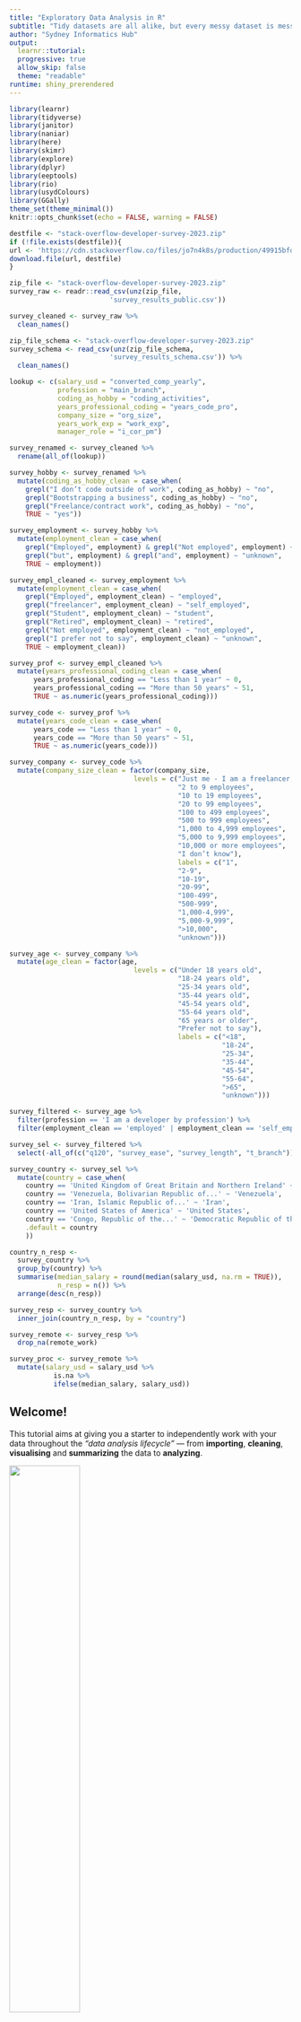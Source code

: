 ```yaml
---
title: "Exploratory Data Analysis in R"
subtitle: "Tidy datasets are all alike, but every messy dataset is messy in its own way"
author: "Sydney Informatics Hub"
output:
  learnr::tutorial:
  progressive: true
  allow_skip: false
  theme: "readable"
runtime: shiny_prerendered
---
```


```r
library(learnr)
library(tidyverse)
library(janitor)
library(naniar)
library(here)
library(skimr)
library(explore)
library(dplyr)
library(eeptools)
library(rio)
library(usydColours)
library(GGally)
theme_set(theme_minimal())
knitr::opts_chunk$set(echo = FALSE, warning = FALSE)

destfile <- "stack-overflow-developer-survey-2023.zip"
if (!file.exists(destfile)){
url <- 'https://cdn.stackoverflow.co/files/jo7n4k8s/production/49915bfd46d0902c3564fd9a06b509d08a20488c.zip/stack-overflow-developer-survey-2023.zip'
download.file(url, destfile)
}

zip_file <- "stack-overflow-developer-survey-2023.zip"
survey_raw <- readr::read_csv(unz(zip_file, 
                         'survey_results_public.csv'))

survey_cleaned <- survey_raw %>%
  clean_names()

zip_file_schema <- "stack-overflow-developer-survey-2023.zip"
survey_schema <- read_csv(unz(zip_file_schema, 
                         'survey_results_schema.csv')) %>%
  clean_names()

lookup <- c(salary_usd = "converted_comp_yearly", 
            profession = "main_branch",
            coding_as_hobby = "coding_activities",
            years_professional_coding = "years_code_pro",
            company_size = "org_size",
            years_work_exp = "work_exp",
            manager_role = "i_cor_pm")

survey_renamed <- survey_cleaned %>%
  rename(all_of(lookup))

survey_hobby <- survey_renamed %>% 
  mutate(coding_as_hobby_clean = case_when(
    grepl("I don’t code outside of work", coding_as_hobby) ~ "no",
    grepl("Bootstrapping a business", coding_as_hobby) ~ "no",
    grepl("Freelance/contract work", coding_as_hobby) ~ "no",
    TRUE ~ "yes"))

survey_employment <- survey_hobby %>% 
  mutate(employment_clean = case_when(
    grepl("Employed", employment) & grepl("Not employed", employment) ~ "unknown",
    grepl("but", employment) & grepl("and", employment) ~ "unknown",
    TRUE ~ employment))

survey_empl_cleaned <- survey_employment %>% 
  mutate(employment_clean = case_when(
    grepl("Employed", employment_clean) ~ "employed",
    grepl("freelancer", employment_clean) ~ "self_employed",
    grepl("Student", employment_clean) ~ "student",
    grepl("Retired", employment_clean) ~ "retired",
    grepl("Not employed", employment_clean) ~ "not_employed",
    grepl("I prefer not to say", employment_clean) ~ "unknown",
    TRUE ~ employment_clean))

survey_prof <- survey_empl_cleaned %>%
  mutate(years_professional_coding_clean = case_when(
      years_professional_coding == "Less than 1 year" ~ 0,
      years_professional_coding == "More than 50 years" ~ 51,
      TRUE ~ as.numeric(years_professional_coding)))

survey_code <- survey_prof %>%
  mutate(years_code_clean = case_when(
      years_code == "Less than 1 year" ~ 0,
      years_code == "More than 50 years" ~ 51,
      TRUE ~ as.numeric(years_code)))

survey_company <- survey_code %>%
  mutate(company_size_clean = factor(company_size,
                               levels = c("Just me - I am a freelancer, sole proprietor, etc.)",
                                          "2 to 9 employees",
                                          "10 to 19 employees",
                                          "20 to 99 employees",
                                          "100 to 499 employees",
                                          "500 to 999 employees",
                                          "1,000 to 4,999 employees",
                                          "5,000 to 9,999 employees",
                                          "10,000 or more employees",
                                          "I don’t know"),
                                          labels = c("1",
                                          "2-9",
                                          "10-19",
                                          "20-99",
                                          "100-499",
                                          "500-999",
                                          "1,000-4,999",
                                          "5,000-9,999",
                                          ">10,000",
                                          "unknown")))

survey_age <- survey_company %>%
  mutate(age_clean = factor(age,
                               levels = c("Under 18 years old",
                                          "18-24 years old",
                                          "25-34 years old",
                                          "35-44 years old",
                                          "45-54 years old",
                                          "55-64 years old",
                                          "65 years or older",
                                          "Prefer not to say"),
                                          labels = c("<18",
                                                     "18-24",
                                                     "25-34",
                                                     "35-44",
                                                     "45-54",
                                                     "55-64",
                                                     ">65",
                                                     "unknown")))

survey_filtered <- survey_age %>%
  filter(profession == 'I am a developer by profession') %>% 
  filter(employment_clean == 'employed' | employment_clean == 'self_employed')

survey_sel <- survey_filtered %>%
  select(-all_of(c("q120", "survey_ease", "survey_length", "t_branch")))

survey_country <- survey_sel %>%
  mutate(country = case_when(
    country == 'United Kingdom of Great Britain and Northern Ireland' ~ 'United Kingdom',
    country == 'Venezuela, Bolivarian Republic of...' ~ 'Venezuela',
    country == 'Iran, Islamic Republic of...' ~ 'Iran',
    country == 'United States of America' ~ 'United States',
    country == 'Congo, Republic of the...' ~ 'Democratic Republic of the Congo', 
    .default = country
    ))

country_n_resp <- 
  survey_country %>% 
  group_by(country) %>% 
  summarise(median_salary = round(median(salary_usd, na.rm = TRUE)), 
            n_resp = n()) %>%
  arrange(desc(n_resp))

survey_resp <- survey_country %>%
  inner_join(country_n_resp, by = "country")

survey_remote <- survey_resp %>%
  drop_na(remote_work)

survey_proc <- survey_remote %>%
  mutate(salary_usd = salary_usd %>%
           is.na %>%
           ifelse(median_salary, salary_usd))
```

## Welcome!

This tutorial aims at giving you a starter to independently work with your data throughout the *"data analysis lifecycle"* --- from **importing**, **cleaning**, **visualising** and **summarizing** the data to **analyzing**.

![](images/data_loop.png){width="50%"}

To follow this tutorial, you need some familiarity with **tidyverse** packages like *dplyr* and *ggplot2*.

**Now let's get started!**

## Learning objectives

Incorrect or inconsistent data leads to false conclusions. And so, how well you clean and understand the data has a high impact on the quality of the results.

In fact, a simple algorithm can outweigh a complex one just because it was given enough and high-quality data.

For these reasons, it is important to have a step-by-step guideline, a cheat sheet, that walks through the quality checks to be applied.

With this tutorial you will:

-   Understand data-type constraints, checks and the role of data cleaning techniques in standardising data formats, handling missing values, and addressing outliers;
-   Develop exploratory data analysis skills to visualise data distributions, detect outliers, and explore relationships between variables.

## The dataset

The *Stack Overflow Developer Survey* is a highly anticipated annual event that provides valuable insights into the preferences, trends, and experiences of developers worldwide. In May 2023, over 90,000 developers participated in the survey, sharing their perspectives on learning methods, preferred tools, and salary trends. The [latest dataset 2023](https://survey.stackoverflow.co/2023/#overview) is available [here](https://insights.stackoverflow.com/survey/).

![](images/so2023.png){width="50%"}

This is the voice of the developer. Analysts, IT leaders, reporters, and other developers turn to this report to stay up to date with the evolving developer experience, technologies that are rising or falling in favor, and to understand where tech might be going next.

EDA lacks a formal structure with a strict set of rules. In the early stages of EDA you are encouraged to explore every idea that comes to mind. While some of these ideas will prove fruitful, others may lead to dead ends. As your exploration continues, you will narrow down a few insightful findings that you'll eventually write up and communicate to others.

## Import your data

We can read .csv files into R using `read_csv()`. The first argument is the most important: the path to the file. You can think about the path as the address of the file: the file is called `survey_results_public.csv` and it is within the `stack-overflow-developer-survey-2023.zip` file.

```r
survey_zip_file <- "stack-overflow-developer-survey-2023.zip"

survey_raw <- readr::____(unz(survey_zip_file, 
                         'survey_results_public.csv'))
```

You can read more about how to get different formats of data types into R [here](https://jhudatascience.org/tidyversecourse/get-data.html).

Now that we have seen how to import a dataset, we can start the process of "cleaning" it. Cleaning, processing, wrangling, tidying, etc are all synonyms you may have heard being used for this process.

### Data semantics

A dataset is a collection of *values*, usually either numbers (if quantitative) or strings (if qualitative). Every value belongs to a **variable** and an **observation**:

-   A variable contains all values that measure the same underlying attribute (like height, temperature, duration) across units;

-   An observation contains all values measured on the same unit (like a person, or a day, or a race) across attributes.

A dataset is messy or clean/tidy depending on how rows and columns are matched up with observations and variables. In **tidy data**:

-   Each variable is a column;

-   Each observation is a row;

-   Each cell is a single measurement.

> Ref. [*Hadley Wickham's 2014 "Tidy Data" paper in the Journal of Statistical Software*](https://vita.had.co.nz/papers/tidy-data.pdf)

![](images/tidy_data.png){width="70%"}

**Messy data** is any other arrangement of the data. There are common problems that can arise when dealing with messy datasets. There are a number of actions you can take on a dataset to tidy the data depending on the problem. These include: *filtering*, *transforming*, *modifying variables*, *aggregating the data*, and *sorting the order of the observations*. We will see some of this later in this tutorial.

Here is a [link](https://ds4biomed.tech/clean-data-tidy) to some material you can use to better understand how to tidy messy datasets.

#### It's your turn!

Have a look at your `survey_raw` object. It is stored as a *tibble*.

> Tibbles have a refined print method that shows only the first 10 rows, and all the columns that fit on screen. This makes it much easier to work with large data. In addition to its name, each column reports its type. Tibbles are designed so that you don't accidentally overwhelm your console when you print large data frames.

Is your dataset tidy or messy?

```r
____
```

Because the data is in tibble format, we can gain a lot of information by just viewing the data itself.

![](images/tibble.png){width="80%"}

In this course, we'll be using **tidyverse** packages for getting to know your data, manipulating it, and visualizing it. The tidyverse is a collection of R packages designed for data science that share common APIs and an underlying philosophy. When you type library(tidyverse), what you're doing is loading this collection of related packages for handling data using tidy data principles. These packages include *ggplot2* for data visualization, and *dplyr* and *tidyr* for data manipulation and transformation. During this course, we'll point out when we use functions from these different packages.

You can visit this page to learn more about tidyverse: <https://www.tidyverse.org/learn/>.

### Summary

-   You can import data into R using the `read_csv()` function;
-   In order to work with messy data easily, you'll have to get them into a tidy data format.

## Inspection and cleaning

Data cleaning is an iterative process:

-   We won't get everything right the first time around;
-   We might improve or find a better way;
-   There isn't always a clear place to start, but we have to start somewhere.

![The iterative process of EDA](images/research_framework.png){width="70%"}

One good place to start is getting an overview of the dataset and use `glimpse()` to check for *data-type constraints*.

> DATA-TYPE CONSTRAINTS: Make sure numbers are stored as numerical data types. A date should be stored as a date object, and so on.

If you have a bunch of inconsistently named columns and it would be painful to fix them all by hand, the `clean_names()` function from the **janitor** package provides a useful automated cleaning. **janitor** has simple functions for *examining and cleaning dirty data*. `clean_names()` works in a `%>%` pipeline, and handles problematic variable names, especially those that are so well-preserved by `readr::read_csv()`.

-   Parses letter cases and separators to a consistent format:

    -   Default is to snake_case, but other cases like camelCase are available

-   Handles special characters and spaces, including transliterating characters like `œ` to `oe`;

-   Appends numbers to duplicated names;

-   Converts "%" to "percent" and "\#" to "number" to retain meaning;

-   Spacing (or lack thereof) around numbers is preserved

### It's your turn!

Let's introduce a few major themes in this tidyverse. First, the pipe operator -- `%>%`. It helps simplify the code and makes things more readable. It takes what is on the left hand side and puts it in the right hand side's function.

Clean the `data_raw` variable names with `clean_names()`, returning a `data_clean` object:

```r
survey_cleaned <- survey_raw %>%
  _____
```

The above code takes the data frame `data_raw` and puts it into the `clean_names()` function. This does the same thing as `clean_names(data_raw)`:

```r
survey_cleaned <- clean_names(survey_raw)
```

### Get a glimpse of your data

The `glimpse()` function of the *dplyr* package can help you to see what data you are working with. It prints for you columns running down the page, and data running across. 
This makes it possible to see every column in your data frame:

![](images/glimpse.png){width="70%"}

```r
survey_cleaned %>%
  ____()
```

The data we currently have contains 84 columns and that's a large amount of info. We can notice that:

-   the first variable looks like a unique identifier. Each subject should have their own ID such that all data are properly attributed to that subject. Often, it can be helpful to have a way of recording the source of each row in our original dataset (in this case, our subject), so we can trace the data from this row as we work with the data. The `isid()` function returns a check TRUE/FALSE whether or not the variables together uniquely identify a row in the dataframe:

```r
____(survey_cleaned, 
     vars = c("response_id"), 
     verbose = TRUE)
```

> UNIQUE CONSTRAINT: a particular observation unit identifiable and distinct from all other observational units

-   most variables are categorical and some have too many levels. For example, the `coding_activities` variable has many levels. We may want to collapse these levels into fewer categories for several reasons:
    -   Collapsing levels can simplify the analysis and interpretation of results, especially when dealing with a large number of categories;
    -   In predictive modeling, reducing the number of levels in categorical variables can help improve model performance by reducing the complexity of the model;
    -   Collapsing infrequent levels into broader categories can help address issues of sparsity, where certain levels have very few observations, which may lead to unreliable estimates.

The `count()` functions allows us to count the frequency of each level in the `coding_activities` variable. This variable represents whether respondents code as a hobby or only for work:

```r
survey_cleaned %>%
  ____(coding_activities) %>%
  arrange(desc(n))
```

-   some variable names are not easily understandable. For example, the column `converted_comp_yearly` stands for the annual salary of the respondents in USD. We can change the name of column to `salary_usd` for easier understanding.

**Details on the questions asked in the survey are provided in the document *survey_result_schema.csv***. You can read this document in the same way you read in the stackoverflow survey dataset, with the `read_csv()` function:

```r
zip_file_schema <- "stack-overflow-developer-survey-2023.zip"
survey_schema <- ____(unz(zip_file_schema, 
                         'survey_results_schema.csv')) %>%
  clean_names()

survey_schema
```

Now we can use the `rename()` function to better rename those variables that are not easily understandable. Whenever you are creating a name for something in R, **be clear and descriptive**.

```r
survey_cleaned %>%
  colnames()

#columns to be renamed
lookup <- c(salary_usd = "converted_comp_yearly", 
            profession = "main_branch",
            coding_as_hobby = "coding_activities",
            years_professional_coding = "years_code_pro",
            company_size = "org_size",
            years_work_exp = "work_exp",
            manager_role = "i_cor_pm")

#rename columns
survey_renamed <- survey_cleaned %>%
  ____(all_of(lookup))

survey_renamed %>%
  colnames()
```

Let's count the frequency of each level in the `coding_as_hobby` variable:

```r
survey_renamed %>%
  ____(coding_as_hobby) %>%
   arrange(desc(n))
```

There are lots of values and in this case it would be much easier to make this variable binary (`yes`- the respondent codes outside of work (as hobby); `no`- the respondent doesn't code outside of work). When we want to add and/or change variables we can use `mutate()` from the *dplyr* package. We grab `survey_renamed`, and create a variable called `coding_as_hobby_clean` using the `coding_as_hobby` variable and assign it back into `survey_hobby`. The benefit is in the readability of the code. We repeat things like the name of the data frame much less:

```r
#map each value to either “yes” or “no”
survey_hobby <- survey_renamed %>% 
  ____(coding_as_hobby_clean = case_when(
    grepl("I don’t code outside of work", coding_as_hobby) ~ "no",
    grepl("Bootstrapping a business", coding_as_hobby) ~ "no",
    grepl("Freelance/contract work", coding_as_hobby) ~ "no",
    TRUE ~ "yes"))
```

> The word "grepl" stands for "grep logical". The `grepl()` function in R searches for matches in characters or sequences of characters present in a given string. `grepl()` returns `TRUE` if the given pattern is present in the vector. Otherwise, it returns `FALSE`.

#### It's your turn!

How can you visualise how many respondents engage in coding as a hobby? Compare how the `coding_as_hobby` and `coding_as_hobby_clean` variables are visualised in a bar plot using the `geom_bar()` function from the *ggplot2* package:

```r
# coding_as_hobby variable
survey_hobby %>%
  ggplot() + 
  ____(aes(x = ____)) +
  theme_classic() #a classic-looking theme, with x and y axis lines and no gridlines

# coding_as_hobby_clean variable
survey_hobby %>%
  ggplot() + 
  ____(aes(x = ____)) +
  theme_classic() 
```

### In-record & cross-dataset errors

These errors result from having two or more values in the same row or across datasets that contradict with each other.

For example, if we have a dataset about the cost of living in cities. The total column must be equivalent to the sum of rent, transport, and food. Similarly, a child can't be married. An employee's salary can't be less than the calculated taxes.

The same idea applies to related data across different datasets.

Looking at our dataset, you can notice that some respondents have provided conflicting information about their employment status (e.g. variable `employment` levels: `Employed, full-time;Not employed, but looking for work` or `Not employed, but looking for work;Not employed, and not looking for work`):

```r
survey_hobby %>%
  count(____) %>%
  arrange(desc(n))
```

As it is not possible to reach out to the respondents who provided such responses, we might correct them, if it's clear what the correct response should be, or we may choose to remove these responses if they cannot be resolved. If you look at the `n` column, you can see that the number of respondents giving conflicting answers is less than 30. We can use the `mutate()` function to recode these respondent's answers to the `employment` variable as "unknown" (**flagging**).

```r
survey_employment <- survey_hobby %>% 
  ____(employment_clean = case_when(
    grepl("Employed", employment) & grepl("Not employed", employment) ~ "unknown",
    grepl("but", employment) & grepl("and", employment) ~ "unknown",
    TRUE ~ employment))
```

We used `&` to say we want both conditions to be met.

We can now map each value to either "employed", "self-employed", "student", "retired", "not_employed" or "unknown":

```r
survey_empl_cleaned <- survey_employment %>% 
  mutate(employment_clean = case_when(
    grepl("Employed", employment_clean) ~ ____,
    grepl("freelancer", employment_clean) ~ ____,
    grepl("Student", employment_clean) ~ ____,
    grepl("Retired", employment_clean) ~ ____,
    grepl("Not employed", employment_clean) ~ ____,
    grepl("I prefer not to say", employment_clean) ~ ____,
    TRUE ~ employment_clean))

survey_empl_cleaned %>%
  count(employment_clean) %>%
  arrange(desc(n))
```

You can visualise the covariation between the categorical variables `coding_as_hobby_clean` and `employment_clean` by counting the number of observations for each combination of levels of these variables. You can do this with the `geom_count()` function:

```r
survey_empl_cleaned %>%
  ggplot(aes(x=coding_as_hobby_clean, y=employment_clean)) + 
  ____ +
  theme_bw()
```

The size of each circle in the plot displays how many observations occurred at each combination of values. Covariation will appear as a strong correlation between specific x values and specific y values. From this visualisation, you can see that respondents that do not code as a hobby are mainly those that are employed or self-employed.

### Duplicates

Duplicates are data points that are repeated in your dataset. An example could be when two users have the same identity number. These values should be removed. You could check also look for fully identical rows in your dataset using the `group_by_all()` function:

```r
#test for fully identical rows
survey_empl_cleaned %>%
  group_by_all() %>% #groups the data by all variables in the dataset
  filter(n() > 1) %>% #keep only those groups where there are duplicates based on all variables
  ungroup()
```

### Standardise

> REGULAR EXPRESSION PATTERNS: some text fields have to be in a certain pattern. For example, phone numbers may be required to have the pattern (999) 999--9999.

For each variable that we expect to be in a standardised format, we should:

-   test that all provided values for this variable are indeed in this format;
-   encode/store it in this format.

You might have noticed that, in our original dataset, we had 2 numerical variables, `comp_total` (the annual salary in the currency the respondent use day-to-day) and `salary_usd` (the annual salary converted into USD dollars). In order to be able to make predictions and comparisons, we will consider only the `salary_usd` variable to perform our analysis.

There are different ways we can quickly inspect our dataset. `skim()` is an alternative to `summary()`, quickly providing a broad overview of your dataset. The results of `skim()` are printed horizontally, with one section per variable type and one row per variable:

![](images/skim.png){width="80%"}

```r
survey_empl_cleaned %>%
  ____
```

The output from `skim()` separately summarizes categorical and continuous variables. For continuous variables you get information about the mean and median (p50) column. You know what the range of the variable is (p0 is the minimum value, p100 is the maximum value for continuous variables). You also get a measure of variability with the standard deviation (sd). It even quantifies the number of missing values (missing) and shows you the distribution or shape of each variable (hist)!

If we take a look closer we can see that `years_professional_coding` is a categorical variable. Let's have a closer look:

```r
#list all the possible levels
survey_empl_cleaned %>%
  ____(years_professional_coding)
```

It looks like two values are character strings instead of single numbers ("Less than 1 year", "More than 50 years"). Let's standardise these values so that the `years_professional_coding` variable transforms into a numerical variable:

```r
#convert characters to numbers and separately convert special values
survey_prof <- survey_empl_cleaned %>%
  ____(years_professional_coding_clean = case_when(
      years_professional_coding == "Less than 1 year" ~ 0,
      years_professional_coding == "More than 50 years" ~ 51,
      TRUE ~ as.numeric(years_professional_coding)))

#compare before and after
survey_prof %>%
  count(years_professional_coding, years_professional_coding_clean)
```

#### It's your turn!

`years_code` is reported as a categorical variables. Can you convert it to be numeric?

```r
#list all the possible values
survey_prof %>%
  ____(years_code)

#convert characters to numbers and separately convert special values
survey_code <- survey_prof %>%
 ____(years_code_clean = case_when(
      years_code == "Less than 1 year" ~ ____,
      years_code == ____ ~ 51,
      TRUE ~ as.numeric(years_code)))

#compare before and after
survey_code %>%
  count(____, ____)
```

## Factor variables

For many purposes within R, the most convenient way to handle categorical variables is to convert them to **factor variables**.

A factor is a special kind of vector which contains underlying numeric values 1, 2, ..., n, but each of these n values has an associated character label (which may or may not be the numeric value). These labeled values are the levels of the factor. *One common use of a factor is to store a categorical variable for use in a data analysis.* Once you have created a factor vector with specific levels, no element of that vector can take on a value that is not one of its pre-assigned levels.

You can create a factor from a character vector, and R will assume that the unique values are the labels for the levels.

If a categorical variable represents an ordinal scale (i.e., categories have a meaningful order), we should preserve this ordinality during data preprocessing. The variable `company_size` is a categorical ordinal variable:

```r
#list all the possible values for the variable company_size
survey_code %>% 
  tabyl(____) %>%
  adorn_pct_formatting() #add pretty formatting
```

> `tabyl()` is an approach to tabulating variables. It is tidyverse-aligned and is primarily built upon the *dplyr* and *tidyr* packages. `tabyl()` produces frequency tables using 1, 2, or 3 variables and it also attaches a copy of these counts as an attribute of the resulting data.frame. When `NA` values are present, `tabyl()` also displays "valid" percentages, i.e., with missing values removed from the denominator. You can use `adorn_` functions to add additional information and pretty formatting.

Let's convert `company_size` to a factor variable using the `factor()` function:

```r
survey_company <- survey_code %>%
  mutate(company_size_clean = ____(company_size,
                               levels = c("Just me - I am a freelancer, sole proprietor, etc.",
                                          "2 to 9 employees",
                                          "10 to 19 employees",
                                          "20 to 99 employees",
                                          "100 to 499 employees",
                                          "500 to 999 employees",
                                          "1,000 to 4,999 employees",
                                          "5,000 to 9,999 employees",
                                          "10,000 or more employees",
                                          "I don’t know"),
                                          labels = c("1",
                                          "2-9",
                                          "10-19",
                                          "20-99",
                                          "100-499",
                                          "500-999",
                                          "1,000-4,999",
                                          "5,000-9,999",
                                          ">10,000",
                                          "unknown")))

#examine the new levels
levels(survey_company$company_size_clean)

#compare before and after
table(survey_company$company_size, survey_company$company_size_clean)
```

If there were new missing values, then you would know there was a mistake in your code.

### It's your turn!

`age` is reported here in age ranges and is a categorical variables that is ordinal. Can you convert it into a factor?

```r
#list all the possible values for the variable age
survey_company %>% 
  tabyl(____) %>%
  adorn_pct_formatting() 

survey_age <- survey_company %>%
  mutate(age_clean = ____(age,
                               levels = c("Under 18 years old",
                                          "18-24 years old",
                                          "25-34 years old",
                                          "35-44 years old",
                                          "45-54 years old",
                                          "55-64 years old",
                                          "65 years or older",
                                          "Prefer not to say"),
                                          labels = c(____,
                                                     ____,
                                                     ____,
                                                     ____,
                                                     ____,
                                                     ____,
                                                     ____,
                                                     ____)))

#examine the new levels
levels(survey_age$age_clean)

#compare before and after
table(survey_age$age, survey_age$age_clean)
```

### Summary

-   the **janitor** package has simple functions for examining and cleaning dirty data. The `clean_names()` function handles problematic variable names;
-   the pipe operator `%>%` helps simplify the code and makes things more readable;
-   the `glimpse()` function can help you analyse **data-type constraints**;
-   the `is_id()` function can help you analyse **unique constraints**;
-   the `rename()` function can be used to change variable names;
-   variable names should be clear and descriptive;
-   the `mutate()` function can be used to add or transform variables;
-   you can compare groups using the `group_by()` function;
-   each variable needs to be in a standardised format;
-   you can use factors to handle categorical variables;
-   the ordinality of categorical variable representing ordinal scales should be preserved during data preprocessing.

## Select Variables and Filter Observations

We often want to subset our data in some way before we do many of our analyses. We may want to do this for a number of reasons (e.g., easier cognitively to think about the data, the analyses depend on the subsetting). The code below show the two main ways to subset your data:

-   *selecting* variables and
-   *filtering* observations.

Let's focus our analysis only on developers. We might want to to exclude from our analysis students, hobby programmers and former developers (`profession` variable). We might also want to exclude unemployed and retired respondents (`employment_clean` variable). Let's have a look at these two variables:

```r
survey_age %>%
  count(____) %>%
  arrange(desc(n))

survey_age %>%
  count(____) %>%
  arrange(desc(n))
```

We can filter using the `filter()` function (i.e. take out observations we don't want). By using `|` we are saying we want `employed` or `self_employed` respondents. In other words, if either are met, that observation will be kept:

```r
survey_filtered <- survey_age %>%
  ____(profession == 'I am a developer by profession') %>% #select only developers
  ____(employment_clean == 'employed' | employment_clean == 'self_employed') #select only employed responders 
```

The first filter selected only developers and reduced the dataset from 89184 respondents to 67237. The second filter excluded unemployed, students and retired respondents and the dataset was further reduced to 63,644 respondents.

We can also select only the variables that are of interest for us today. The `select()` function is used for column selection and has the general structure: `select(data, variables_to_select)`.

We might want to drop the variables `q120` (You consent to providing your information to help us stay privacy compliant), `survey_ease` (How easy or difficult was this survey to complete?), `survey_lenght` (How do you feel about the length of the survey this year?), `t_branch` (Would you like to participate in the Professional Developer Series?).

```r
survey_sel <- survey_filtered %>%
  ____(-all_of(c("q120", "survey_ease", "survey_length", "t_branch")))
```

## Unusual values

> RANGE CONSTRAINTS: typically, numbers or dates should fall within a certain range.

### Outliers

Cleaning your data essentially is getting to know your data in greater detail to be able to make informed decisions about problems. For example, some variables cannot take on negative values as their scale of measurement renders negative values non-sensical (e.g., yearly salary). Even a value of zero might not be a valid value to observe. Sometimes, variables might have a valid lower boundary, upper boundary, or both.

> **Outliers** are observations that are unusual; data points that don't seem to fit the pattern.

Sometimes outliers are data entry errors, sometimes they are simply values at the extremes that happened to be observed in this data collection, and other times they suggest important new discoveries.

Let's use the `geom_histogram()` function to create a histogram with salary on the x-axis:

```r
p <- survey_sel %>%
  filter(!is.na(salary_usd)) %>% #remove NAs, if we don't specify it, ggplot is going to automatically discards missing values and gives you a warning
  ggplot(aes(x = salary_usd)) + 
  ____(bins = 30) + 
  theme_bw() #white background and thin grey grid lines

plotly::ggplotly(p) #make the plot interactive
```

When you have a lot of data, outliers are sometimes difficult to see in a histogram. For example, take this distribution of the salary variable. The only evidence of outliers is the unusually wide limits on the x-axis. There are so many observations in the common bins that the rare bins are very short, making it very difficult to see them (although maybe if you stare intently at the right of the bar you'll spot something). To make it easy to see the unusual values, we need to zoom to small values of the y-axis with `coord_cartesian()`:

```r
p1 <- survey_sel %>%
  filter(!is.na(salary_usd)) %>%
  ggplot(aes(x = salary_usd)) + 
  geom_histogram(bins = 80) +
  ____(ylim = c(0, 20)) +
  theme_bw()

plotly::ggplotly(p1)
```

Outliers are innocent until proven guilty. With that being said, they should not be removed unless there is a good reason for that. For example, one can notice some weird, suspicious values that are unlikely to happen, and so decides to remove them. Though, they are worth investigating before removing. It is also worth mentioning that some models, like linear regression, are very sensitive to outliers. In other words, outliers might throw the model off from where most of the data lie.

You might be tempted to drop the entire row with the unusual values, but one invalid value doesn't imply that all the other values for that observation are also invalid. Additionally, if you have low quality data, by the time that you've applied this approach to every variable you might find that you don't have any data left.

Let's have a better understanding on what's going on with these values. The conversion rates could potentially introduce variability into the data. For example, if a currency is particularly strong against the USD, salaries in that currency might appear unusually high when converted to USD. Conversely, if a currency is weak against the USD, salaries might appear lower. Moreover, salaries might change significantly depending on the country respondends work in. Let's have a closer look to how the salaries change depending on the country/continent.

But before doing this, let's check `country` variable:

```r
survey_sel %>%
  count(____) %>%
  arrange(desc(n))
```

There are a lot of countries with very few respondents. In the next steps, we will rename some country names for visualisation purposes, we will calculate the number of respondents by country and the country median salary:

```r
# make country names shorter
survey_country <- survey_sel %>%
  mutate(country = case_when(
    ____ == 'United Kingdom of Great Britain and Northern Ireland' ~ 'United Kingdom',
    ____ == 'Venezuela, Bolivarian Republic of...' ~ 'Venezuela',
    ____ == 'Iran, Islamic Republic of...' ~ 'Iran',
    ____ == 'United States of America' ~ 'United States',
    ____ == 'Congo, Republic of the...' ~ 'Democratic Republic of the Congo', 
    .default = country
    ))

# calculate number of respondents by country and median salary
country_n_resp <- 
  survey_country %>% 
  group_by(country) %>% 
  summarise(median_salary = round(median(salary_usd, na.rm = TRUE)), 
            n_resp = n()) %>%
  arrange(desc(n_resp))

country_n_resp %>% 
  arrange(desc(n_resp))
```

We can now use the `geom_boxplot()` function to generate a boxplot to visualise annual salary distribution by country. We will limit ourselves to countries with at least 30 respondents:

```r
options(scipen = 999) #remove scientific annotation 

#add n of respondents and median salary information
survey_resp <- survey_country %>%
  inner_join(country_n_resp, by = "country")

survey_resp %>% 
 filter(n_resp >= 100) %>%
  mutate(country = fct_reorder(country, salary_usd, median, .na_rm = TRUE)) %>%  #option to use .na_rm = TRUE to suppress warning
  ggplot(aes(x = country, y = salary_usd)) + 
  ____(outlier.size = 0.5) +
  coord_flip(ylim = c(0, 400000)) +
  theme_bw()
```

We can see that the United States has the highest median annual salary at \~150,000 USD, followed by Switzerland and Israel. The lower part of the graph is populated by Asian, South American and African countries.

The median annual salary varies a lot depending on the country. We might want to treat outliers differently, for example by considering the salary distribution of each country or continent.

#### It's your turn!

Let's plot the variables `remote_work` or `manager_role` and look at how these might contribute to salary distribution in the different countries. For easier visualisation, select only respondent from United States, Australia, Canada, Sweden, Italy and Singapore.

```r
#manager_role
survey_resp %>% 
 ____(country == "United States" |
        country == "Australia"|
        country == "Canada"|
        country == "Sweden"|
        country == "Singapore" |
          country == "Italy") %>%
  mutate(country = fct_reorder(country, salary_usd, median, .na_rm = TRUE)) %>%  #option to use .na_rm = TRUE to suppress warning
  ggplot(aes(x = country, y = salary_usd, color = manager_role)) + 
  ____(outlier.size = 0.5) +
  coord_flip(ylim = c(0, 500000)) +
  scale_color_manual(values = usyd_palette("primary")) + #add usyd colors
  theme_bw()
```

Individual contributors (in black) are employees who are not responsible for managing others. People managers (in red) are employees who manage teams or departments. People managers generally earn more than individual contributors, but there can be exceptions, especially in countries with high salary variability like the United States. The NA category is less clear due to the lack of specific role information.

```r
#remote_work
survey_resp %>% 
 filter(____ == "United States" |
        ____ == "Australia"|
        ____ == "Canada"|
        ____ == "Sweden"|
        ____ == "Singapore" |
          ____ == "Italy") %>%
  mutate(country = fct_reorder(country, salary_usd, median, .na_rm = TRUE)) %>%  #option to use .na_rm = TRUE to suppress warning
  ggplot(aes(x = country, y = salary_usd, color = ____)) + 
  geom_boxplot(outlier.size = 0.5) +
  ____(ylim = c(0, 500000)) +
  scale_color_manual(values = usyd_palette("primary")) +
  theme_bw()
```

Remote workers generally earn more than in-person or hybrid workers, but there can be exceptions, especially in countries with high salary variability.

While these seem to be the general trend, keep in mind that individual salaries can vary widely based on factors like industry, years of experience, level of education, and specific skills.

### Missing values

Missing values represent the unknown so they are "contagious": almost any operation involving an unknown value will also be unknown.

Let's use the `head()` and `is.na()` functions to have a look at the first 20 values of the `salary_usd` variable:

```r
head(survey_resp$salary_usd, n = 20)
____(is.na(survey_resp$salary_usd), n = 20)
```

We can see that the missing value is recognized as `NA`. Sometimes you might see missing values recognised as `NaN`. "NaN" or "Not a Number" is used for numeric calculations. If a value is undefined, such as 0/0, "NaN" is the appropriate way to represent this. When we run the `is.na()` function, R recognizes both types of missing values and TRUE values are returned when we run it. We can use the `summarise()` function along with `is.na()` to count the missing values:

```r
survey_resp %>% 
  ____(count=sum(is.na(salary_usd)))
```

The `summarise()` functions allows us to do multiple things at once. Let's say we want to get a count of unique values, as well as missing values, and also the median value of `salary_usd` for each country:

```r
# counting unique, missing, and median values
survey_resp %>% 
  group_by(____) %>% #group by country
  ____(n = n_distinct(salary_usd),
            na = sum(is.na(salary_usd)),
            med = median(salary_usd, na.rm = TRUE))
```

This produces an organized little tibble of our summary data.

Given the fact the missing values are unavoidable leaves us with the question of **what to do** when we encounter them. There are several different ways in which we can deal with NAs.

### Drop

If missing values in a column are infrequent and occur randomly, the most straightforward approach is to remove/drop observations (rows) containing missing values. However, if a large portion of the column's values are missing and this occurs randomly, it may be prudent to consider removing the entire column.

Let's use again the `summarise()` function to check whether there are any missing values for the `remote_work` variable:

```r
survey_resp %>% 
  ____(count=sum(is.na(remote_work)))
```

There are 9 values missing. There are different ways we can inspect missing values in our dataset. `skim()` is good place to start. The `skim_df` object is pipeable and easy to use for additional manipulation: for example, you could select a specific summary statistic (e.g. `n_missing`) for a specific variable (e.g `remote_work`):

```r
skim_df <- survey_resp %>% 
  ____

skim_df %>%
  dplyr::____(skim_variable == "remote_work") %>%
  dplyr::____(n_missing)
```

A quick way to visualise missing values by column is by using the `gg_miss_var()` and `vis_miss` functions:

```r
#gg_miss_var plot
survey_resp %>%
  select(remote_work, industry, years_work_exp, salary_usd, company_size_clean, dev_type, years_professional_coding_clean, age_clean, years_code_clean) %>%
  ____(show_pct = TRUE)

#vis_miss plot
survey_resp %>%
  select(remote_work, industry, years_work_exp, salary_usd, company_size_clean, dev_type, years_professional_coding_clean, age_clean, years_code_clean) %>% 
  ____
```

Here, we see the variables listed along the top with percentages summarizing how many observations are missing data for that particular variable. Each row in the visualization is a different observation. Missing data are black. Non-missing values are in grey.

While understanding how much data is missing in each column is important information, when trying to find patterns of missingness you need to examine the intersections of missingness. We can do this with the `gg_miss_upset()` function:

```r
# specify the dataset we want to use, the number of sets (which variables) to include, and the number of interactions we want to examine.
survey_resp %>%
  select(remote_work, industry, years_work_exp, salary_usd, company_size_clean,  years_professional_coding_clean,) %>%
    ____(nsets = 6,
                  nintersects = NA) #all interactions using the given variables will be displayed
```

Among the missing values, the type of industry, years of working experience and annual salary are those with the highest percentage of co-missingness.

Some respondents may genuinely not have information for certain fields. The co-missingness of certain variables may indicate underlying relationships or dependencies among them. For example, respondents who do not disclose their industry or company size may be freelancers. Some respondents may simply provide incomplete survey responses. For example, we have specifically selected only employed developers, so we would expect to have an annual salary for everyone. It this specific case, we might want to impute missing values for annual salary. The `remote_work` variables has a % of missingness that is \<0.1%. Given the sample size of our dataset, we might want to drop these values and we can do this with the `drop_na()` function:

```r
survey_remote <- survey_resp %>%
  ____(remote_work)
```

### Impute

> **Imputation** is a technique used for replacing the missing data with some substitute value to retain most of the data/information of the dataset.

Some argue that filling in the missing values leads to a loss in information. That's because saying that the data is missing is informative in itself, and the algorithm should know about it. This is particularly important when the missing data doesn't happen at random. Plotting the missingness patterns across different variables, as we did before, can provide insights into whether missing data occurs systematically or at random.

During the survey, maybe some people might have refused to answer a certain question. Maybe this is due to privacy concerns or confidentiality agreements with their employers.

As the variable `salary_usd` seems to miss completely at random, we can think of replacing the NA with the most frequent occurrence of the variable, which is the mean if the variable has a normal distribution, or the median otherwise.

#### Shape

Being able to describe the shape of your variables is necessary during your descriptive analysis.

When talking about the shape of one's data, we're discussing how the values (observations) within the variable are distributed. Often, we first determine how spread out the numbers are from one another (do all the observations fall between 1 and 10? 1 and 1000? -1000 and 10?). This is known as the **range** of the values. The range is described by the minimum and maximum values taken by observations in the variable and we can have a loot at the range of the `salary_usd` variable using the `range()` function:

```r
____(survey_remote$salary_usd, na.rm = TRUE)
```

The distribution of the data can be visualised with the `geom_density()` function and it explains how the data are spread out over the range:

```r
survey_remote %>%
  ggplot(aes(salary_usd)) +
  ____ +
  theme_bw()
```

Here we see that the data are skewed right, given the shift in values away from the right, leading to a long right tail. Here, most of the values are at the lower end of the range.

![](images/skewed_dist.png){width="60%"}

Let's replace the missing values in the `salary_usd` variable with the median value of `salary_usd` for each country that we had previously calculated:

```r
survey_proc <- survey_remote %>%
  mutate(salary_usd = salary_usd %>%
           is.na %>%
           ifelse(median_salary, salary_usd))

survey_proc %>%
  skim() %>%
  dplyr::____(skim_variable == "salary_usd") %>%
  dplyr::____(n_missing)
```

We still have 14 missing values in the `salary_usd` variable. What are these?

```r
survey_proc %>%
  dplyr::filter(is.na(salary_usd)) %>%
  dplyr::select(all_of(c("country", "salary_usd", "median_salary", "n_resp")))
```

These are those countries with less than 30 respondents. As there are very few or no valid salary observations for these countries, it wasn't possible to calculate the median salary. Depending on your main research question, you might want to drop these rows.

## Relationship

Sometimes missing values don't occur randomly. Let's consider the `years_professional_coding_clean` variable. This variable represents the number of years a respondent has been coding professionally. Younger respondents or those who are new to the workforce might be more likely to have missing values in this variable because they haven't been coding professionally for many years.

To verify this, we could explore the relationship between `years_professional_coding_clean` and other variables such as `years_work_exp_clean`. If there's a pattern where younger respondents or those with fewer years of working experience tend to have missing values in `years_professional_coding_clean`, it suggests that the missingness is not random but related to certain characteristics of the respondents. We can use the `geom_miss_point()` function to plot missing values on a scatter plot:

```r
survey_proc %>%
ggplot(aes(x = years_professional_coding_clean, y = years_work_exp)) +
  ____ +
  theme_classic() +
  scale_color_manual(values = usyd_palette("primary")) #add usyd colors
```

From the plot, we can observe that:

-   the majority of missing values in the `years_professional_coding_clean` variables are related to respondents with less years of working experience (missing values in black);
-   red dots (not missing) are more scattered but become denser as both professional coding experience and work experience increase.

We can plot a scatter plot (without the missing values) with the `geom_point()` function. Here below is a plot of the relationship between the `years_professional_coding_clean` and `years_work_exp` variables, excluding the missing values. The `geom_smooth()` function aids the eye in seeing patterns:

```r
survey_proc %>%
ggplot(aes(x = years_professional_coding_clean, y = years_work_exp)) +
  ____ +
  geom_smooth(method = "lm", se = TRUE) + #display confidence interval
  theme_classic()
```

Each black dot represents an individual data point correlating years of professional coding experience with overall work experience. The blue line that extends diagonally across the plot is known as a *trend line*. This line indicates an upward trend, suggesting that as professional coding experience increases, overall work experience also increases. This trend line suggests a positive correlation between the two variables, meaning that individuals with more professional coding experience also tend to have more overall work experience.

### Correlation

We might want to look at the relationships between all of our continuous variables. A good way to do this is to use a visualization of **correlation**. Correlation is a measure of the relationship or interdependence of two variables. In other words, how much do the values of one variable change with the values of another. Correlation can be either positive or negative and it ranges from -1 to 1, with 1 and -1 indicating perfect correlation (1 being positive and -1 being negative) and 0 indicating no correlation. The `ggcorr()` functions plots a correlation matrix:

```r
survey_proc %>%
dplyr::select_if(is.numeric) %>%
    ____(method = "pairwise.complete.obs", #method for computing covariances in the presence of missing values
           label = TRUE)
```

Most of the cells are red indicating positive correlations, with numerical values displayed within each cell to quantify the strength of each correlation. There are some cells with zero value which are colored white indicating no observed correlation between those pairs of variables.

We can see that the `years_professional_coding_clean` variable is positively correlated to the `years_work_exp` variable.In this case, you could consider imputation techniques that take into account the distribution and relationships of the variable with other variables in the dataset.

For more informations on missing values and imputation visit this [link](https://bookdown.org/aschmi11/RESMHandbook/data-preparation-and-cleaning-in-r.html).

### Summary

-   the `filter()` function takes out observations we don't want to keep;
-   the `select()` function keeps only the variables that are of interest.
-   visualising the distribution of your variables can help you spot unusual values such as **outliers**;
-   the `skim()` function provides a broad overview of the dataset and can help you identify **missing values**;
-   outliers can indicate anomalies, or important insights, and should be investigated further before deciding whether to remove them;
-   `geom_hist()` and `geom_density()` functions from the *ggplot2* package are used to visualise variables distribution;
-   `skim()`, `gg_miss_var()`, `vis_miss()` and `geom_miss_point()` functions can help in identifying and visualise missing values;
-   how you handle missing values can impact the analysis and interpretation of the data;
-   `gg_miss_upset()` function plots missingness patterns across variables;
-   plotting missingness patterns across different variables can provide insights into whether missing data occurs systematically or at random;
-   scatterplots (`geom_point()`) and correlations plots (`ggcorr()`) visualise the relationship between variables;
-   analysis of the relationships between variables provides information that is important to inform next steps.

## Verifying

After your data inspection and cleaning, you should verify correctness by re-inspecting the data. We have already discussed most of these things but here is a general summary:

### Accuracy

The degree to which the data is close to the true values. While defining all possible valid values allows invalid values to be easily spotted, it does not mean that they are accurate. A valid street address mightn't actually exist. A valid person's eye colour, say blue, might be valid, but not true (doesn't represent the reality). Another thing to note is the difference between accuracy and precision. Saying that you live on the Earth is, actually true. But, not precise. Where on the earth? Saying that you live at a particular street address is more precise.

### Completeness

The degree to which all required data is known. Missing data is going to happen for various reasons. One can mitigate this problem by questioning the original source if possible, say re-interviewing the subject.

### Consistency

The degree to which the data is consistent, within the same data set or across multiple data sets.

As we have already seen, inconsistency occurs when two values in the data set contradict each other. A valid age, say 10, mightn't match with the marital status, say divorced. A customer is recorded in two different tables with two different addresses. Which one is true?

### Uniformity

The degree to which the data is specified using the same unit of measure. The weight may be recorded either in pounds or kilos. The date might follow the USA format or European format. The currency is sometimes in USD and sometimes in YEN. And so data must be converted to a single measure unit.

The **explore** package allows you to get faster insights with less code.

The `explore()` function launches a shin app that you can use interactively to inspect individual variable, explore their relation to a target, grow a decision tree or create a fully automated report of all variables (altought this doesn't always work!).

```r
#explore(survey_proc)
```

You can alternatively create a rich HTML report of all variables:

```r
#survey_proc %>%
#  report(output_dir = here("docs", "my_explore_report.Rmd"), 
#         target = remote_work)
```

Or you can explore single variables:

```r
survey_proc %>% 
  explore(years_work_exp, 
          target = remote_work)
```

### Reporting

Reporting how healthy the data is, is equally important to cleaning. Be sure to include in your report (e.g. Quarto/RMarkdown) *what* were the methods used to clean the data and *why*, as different methods can be better in different situations or with different data types.

## Additional information

There are a couple of other things that you will need to know and that are not covered in this tutorial:

-   **Joining data sets**: This is common in many situations including health records and longitudinal studies. Within the *dplyr* package there are four main joining functions: `inner_join()`, `left_join()`, `right_join()` and `full_join()`. Each join combines the data in slightly different ways. Please have a look at this [link](https://tysonbarrett.com/Rstats/chapter-2-working-with-and-cleaning-your-data.html#joining-merging) for additional resources;

![](images/Joining.jpg){width="70%"}

-   **Reshaping your dataset**: converting your data from *wide-to-long* or from *long-to-wide* data formats. The two most pertinent functions withing the `tidyr` package to reshaping data are: `pivot_wider()` and `pivot_longer()`. Please have a look at this [link](https://jhudatascience.org/tidyversecourse/wrangle-data.html#reshaping-the-data) for additional resources.

![](images/reshape.png){width="90%"}

## What's next

Congratulations on completing your first exploratory data analysis (EDA)!

You've journeyed through the intricate landscape of the Stack Overflow dataset, exploring developers' demographics, professional experiences, and work dynamics.

Now that our data is primed for analysis, the possibilities are endless.

At the *Sydney Informatics Hub (SIH)*, we offer a myriad of avenues for further exploration and learning, ensuring that you're well-equipped to harness the power of data.

Have a look at our *training calendar* [here](https://www.sydney.edu.au/research/facilities/sydney-informatics-hub/workshops-and-training/training-calendar.html).
